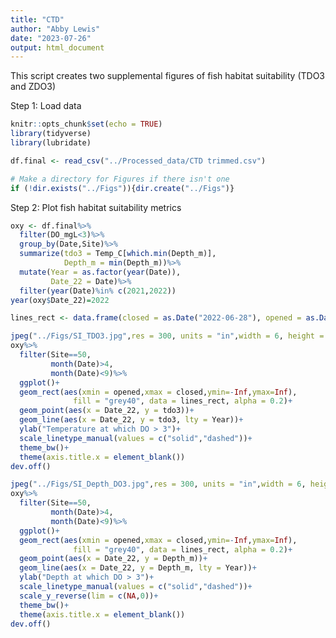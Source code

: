 ```yaml
---
title: "CTD"
author: "Abby Lewis"
date: "2023-07-26"
output: html_document
---
```


This script creates two supplemental figures of fish habitat suitability (TDO3 and ZDO3)


Step 1: Load data
```r
knitr::opts_chunk$set(echo = TRUE)
library(tidyverse)
library(lubridate)

df.final <- read_csv("../Processed_data/CTD trimmed.csv")

# Make a directory for Figures if there isn't one
if (!dir.exists("../Figs")){dir.create("../Figs")}
```


Step 2: Plot fish habitat suitability metrics
```r
oxy <- df.final%>%
  filter(DO_mgL<3)%>%
  group_by(Date,Site)%>%
  summarize(tdo3 = Temp_C[which.min(Depth_m)],
            Depth_m = min(Depth_m))%>%
  mutate(Year = as.factor(year(Date)),
         Date_22 = Date)%>%
  filter(year(Date)%in% c(2021,2022))
year(oxy$Date_22)=2022

lines_rect <- data.frame(closed = as.Date("2022-06-28"), opened = as.Date("2022-05-19"), Year = 2022, year_class = "2022")

jpeg("../Figs/SI_TDO3.jpg",res = 300, units = "in",width = 6, height = 4)
oxy%>%
  filter(Site==50,
         month(Date)>4,
         month(Date)<9)%>%
  ggplot()+
  geom_rect(aes(xmin = opened,xmax = closed,ymin=-Inf,ymax=Inf),
              fill = "grey40", data = lines_rect, alpha = 0.2)+
  geom_point(aes(x = Date_22, y = tdo3))+
  geom_line(aes(x = Date_22, y = tdo3, lty = Year))+
  ylab("Temperature at which DO > 3")+
  scale_linetype_manual(values = c("solid","dashed"))+
  theme_bw()+
  theme(axis.title.x = element_blank())
dev.off()

jpeg("../Figs/SI_Depth_DO3.jpg",res = 300, units = "in",width = 6, height = 4)
oxy%>%
  filter(Site==50,
         month(Date)>4,
         month(Date)<9)%>%
  ggplot()+
  geom_rect(aes(xmin = opened,xmax = closed,ymin=-Inf,ymax=Inf),
              fill = "grey40", data = lines_rect, alpha = 0.2)+
  geom_point(aes(x = Date_22, y = Depth_m))+
  geom_line(aes(x = Date_22, y = Depth_m, lty = Year))+
  ylab("Depth at which DO > 3")+
  scale_linetype_manual(values = c("solid","dashed"))+
  scale_y_reverse(lim = c(NA,0))+
  theme_bw()+
  theme(axis.title.x = element_blank())
dev.off()
```
